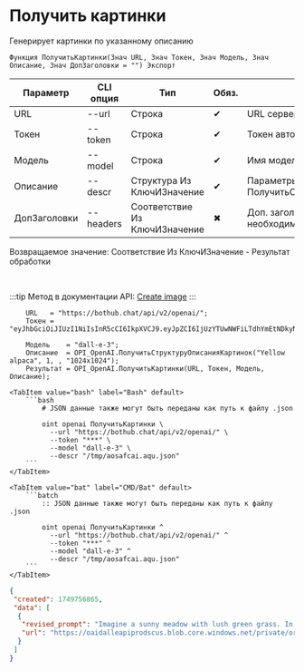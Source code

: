 ﻿---
sidebar_position: 2
description: Получить картинки и другие функции для работы с OpenAI в Открытом пакете интеграций - бесплатной open-source библиотеке интеграций для 1С:Предприятие 8, OneScript и CLI
keywords: [1C, 1С, 1С:Предприятие, 1С:Предприятие 8.3, API, Интеграция, Сервисы, Обмен, OneScript, CLI, OpenAI]
---


# Получить картинки
 Генерирует картинки по указанному описанию



`Функция ПолучитьКартинки(Знач URL, Знач Токен, Знач Модель, Знач Описание, Знач ДопЗаголовки = "") Экспорт`

  | Параметр | CLI опция | Тип | Обяз. | Назначение |
  |-|-|-|-|-|
  | URL | --url | Строка | &#x2714; | URL сервера OpenAI |
  | Токен | --token | Строка | &#x2714; | Токен авторизации OpenAI |
  | Модель | --model | Строка | &#x2714; | Имя модели |
  | Описание | --descr | Структура Из КлючИЗначение | &#x2714; | Параметры генерации. См. ПолучитьСтруктуруОписанияКартинок |
  | ДопЗаголовки | --headers | Соответствие Из КлючИЗначение | &#x2716; | Доп. заголовки запроса, если необходимо |

  
  Возвращаемое значение:   Соответствие Из КлючИЗначение - Результат обработки

<br/>

:::tip
Метод в документации API: [Create image](https://platform.openai.com/docs/api-reference/images/create)
:::
<br/>



```bsl title="Пример использования для 1С:Предприятие/OneScript"
    URL   = "https://bothub.chat/api/v2/openai/";
    Токен = "eyJhbGciOiJIUzI1NiIsInR5cCI6IkpXVCJ9.eyJpZCI6IjUzYTUwNWFiLTdhYmEtNDkyNy05YmQ0LTZlNDFlZGEyZGRmYyIsImlzRGV2Z...";

    Модель    = "dall-e-3";
    Описание  = OPI_OpenAI.ПолучитьСтруктуруОписанияКартинок("Yellow alpaca", 1, , "1024x1024");
    Результат = OPI_OpenAI.ПолучитьКартинки(URL, Токен, Модель, Описание);
```
    

 <Tabs>
  
    <TabItem value="bash" label="Bash" default>
        ```bash
            # JSON данные также могут быть переданы как путь к файлу .json
            
            oint openai ПолучитьКартинки \
              --url "https://bothub.chat/api/v2/openai/" \
              --token "***" \
              --model "dall-e-3" \
              --descr "/tmp/aosafcai.aqu.json"
        ```
    </TabItem>
  
    <TabItem value="bat" label="CMD/Bat" default>
        ```batch
            :: JSON данные также могут быть переданы как путь к файлу .json
            
            oint openai ПолучитьКартинки ^
              --url "https://bothub.chat/api/v2/openai/" ^
              --token "***" ^
              --model "dall-e-3" ^
              --descr "/tmp/aosafcai.aqu.json"
        ```
    </TabItem>
</Tabs>


```json title="Результат"
{
 "created": 1749756865,
 "data": [
  {
   "revised_prompt": "Imagine a sunny meadow with lush green grass. In the heart of this vibrant landscape, stands a yellow alpaca with its woolly fur, shining brightly under the sunlight. Its features are comically endearing with a long neck, a small rounded head, and large, expressive eyes. It is peacefully grazing, unperturbed by the world around it, epitomizing the tranquility of the idyllic meadow. The gentle breeze flutters its fur, adding an element of charisma to this adorable creature. The picture is a beautiful blend of vibrant colors, and a sense of calmness.",
   "url": "https://oaidalleapiprodscus.blob.core.windows.net/private/org-Dy8ARyqBtu507OGoMBxfUU0S/user-n4L5wc2dF1fH9APAG2dE3Rw9/img-oEeMH1QJWSvtVlmG3yc1KOqx.png?st=2025-06-12T18%3A34%3A25Z&se=2025-06-12T20%3A34%3A25Z&sp=r&sv=2024-08-04&sr=b&rscd=inline&rsct=image/png&skoid=475fd488-6c59-44a5-9aa9-31c4db451bea&sktid=a48cca56-e6da-484e-a814-9c849652bcb3&skt=2025-06-12T11%3A41%3A33Z&ske=2025-06-13T11%3A41%3A33Z&sks=b&skv=2024-08-04&sig=%2BjegkXiCFSi3l80vNiH1IOij4nQ%2BD%2Bd%2BNitOmxISJ1c%3D"
  }
 ]
}
```
